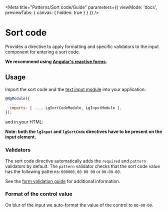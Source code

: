 
<Meta title="Patterns/Sort code/Guide" parameters={{ viewMode: 'docs', previewTabs: { canvas: { hidden: true } } }} />

# Sort code

<p class="standfirst">Provides a directive to apply formatting and specific validators to the input component for entering a sort code.</p>

**We recommend using <a href="https://angular.io/guide/reactive-forms" target="_blank">Angular's reactive forms</a>.**

## Usage
Import the sort code and the [text input module](./?path=/docs/components-forms-text-input-guide--page) into your application:

~~~js
@NgModule({
  ...
  imports: [ ..., LgSortCodeModule, LgInputModule ],
});
~~~

and in your HTML:

<Source id="patterns-sort-code-examples--sort-code"></Source>

**Note: both the `lgInput` and `lgSortCode` directives have to be present on the input element.**

### Validators
The sort code directive automatically adds the `required` and `pattern` validators by default.
The `pattern` validator checks that the sort code value has the following patterns: `000000`, `00 00 00` or `00-00-00`.

See the [form validation guide](./?path=/docs/components-forms-form-validation-guide--page) for additional information.

### Format of the control value
On blur of the input we auto-format the value of the control to `00-00-00`.

<Feedback />
